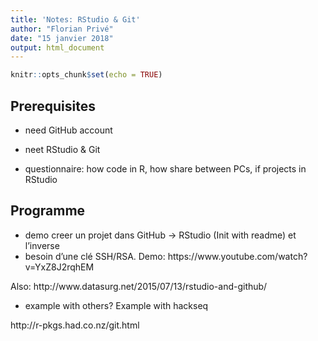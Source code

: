 ```yaml
---
title: 'Notes: RStudio & Git'
author: "Florian Privé"
date: "15 janvier 2018"
output: html_document
---
```


```r
knitr::opts_chunk$set(echo = TRUE)
```

## Prerequisites

- need GitHub account
- neet RStudio & Git

- questionnaire: how code in R, how share between PCs, if projects in RStudio

## Programme

- demo creer un projet dans GitHub -> RStudio (Init with readme) et l'inverse
- besoin d'une clé SSH/RSA. Demo: https://www.youtube.com/watch?v=YxZ8J2rqhEM

Also: http://www.datasurg.net/2015/07/13/rstudio-and-github/

- example with others? Example with hackseq

http://r-pkgs.had.co.nz/git.html
